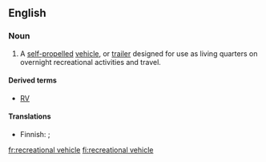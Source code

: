 ==English==

===Noun===
{{en-noun}}

# {{lb|en|North America}} A [[self-propelled]] [[vehicle]], or [[trailer]] designed for use as living quarters on overnight recreational activities and travel.

====Derived terms====
* [[RV]]

====Translations====
{{trans-top|vehicle or trailer}}
* Finnish: {{t|fi|matkailuauto}} {{qualifier|self-propelled}}; {{t|fi|matkailuvaunu}} {{qualifier|trailer}}
{{trans-mid}}
{{trans-bottom}}

[[fr:recreational vehicle]]
[[fi:recreational vehicle]]